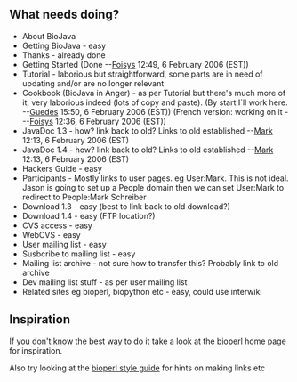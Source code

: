 == What needs doing? ==

* About BioJava
* Getting BioJava - easy 
* Thanks - already done
* Getting Started (Done --[[User:Foisys|Foisys]] 12:49, 6 February 2006 (EST))
* Tutorial - laborious but straightforward, some parts are in need of updating and/or are no longer relevant
* Cookbook (BioJava in Anger) - as per Tutorial but there's much more of it, very laborious indeed (lots of copy and paste). (By start I´ll work here. --[[User:Guedes|Guedes]] 15:50, 6 February 2006 (EST)) (French version: working on it - --[[User:Foisys|Foisys]] 12:36, 6 February 2006 (EST))
* JavaDoc 1.3 - how? link back to old? Links to old established --[[User:Mark|Mark]] 12:13, 6 February 2006 (EST)
* JavaDoc 1.4 - how? link back to old? Links to old established --[[User:Mark|Mark]] 12:13, 6 February 2006 (EST)
* Hackers Guide - easy
* Participants - Mostly links to user pages. eg User:Mark. This is not ideal. Jason is going to set up a People domain then we can set User:Mark to redirect to People:Mark Schreiber
* Download 1.3 - easy (best to link back to old download?)
* Download 1.4 - easy (FTP location?)		 
* CVS access - easy 
* WebCVS - easy 
* User mailing list - easy
* Susbcribe to mailing list - easy
* Mailing list archive - not sure how to transfer this? Probably link to old archive
* Dev mailing list stuff - as per user mailing list
* Related sites eg bioperl, biopython etc - easy, could use interwiki

== Inspiration ==

If you don't know the best way to do it take a look at the [[bp:Main_Page|bioperl]] home page for inspiration.

Also try looking at the [[bp:Style_guide|bioperl style guide]] for hints on making links etc